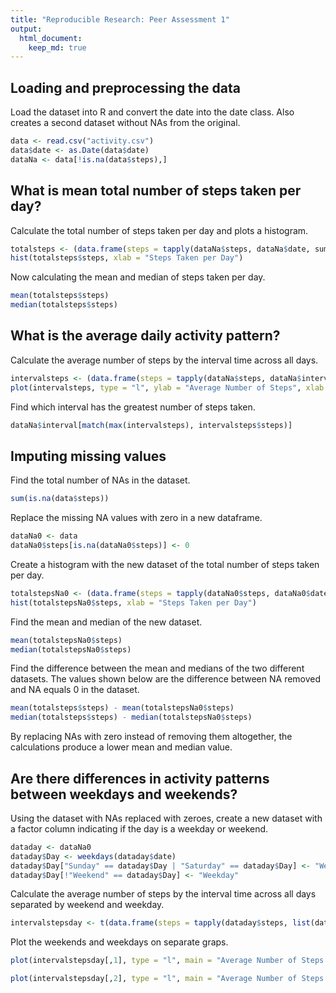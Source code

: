 ```yaml
---
title: "Reproducible Research: Peer Assessment 1"
output: 
  html_document:
    keep_md: true
---
```



## Loading and preprocessing the data
Load the dataset into R and convert the date into the date class.
Also creates a second dataset without NAs from the original.
```r
data <- read.csv("activity.csv")
data$date <- as.Date(data$date)
dataNa <- data[!is.na(data$steps),]
```

## What is mean total number of steps taken per day?
Calculate the total number of steps taken per day and plots a histogram.
```r
totalsteps <- (data.frame(steps = tapply(dataNa$steps, dataNa$date, sum)))
hist(totalsteps$steps, xlab = "Steps Taken per Day")
```

Now calculating the mean and median of steps taken per day.
```r
mean(totalsteps$steps)
median(totalsteps$steps)
```

## What is the average daily activity pattern?
Calculate the average number of steps by the interval time across all days.
```r
intervalsteps <- (data.frame(steps = tapply(dataNa$steps, dataNa$interval, mean)))
plot(intervalsteps, type = "l", ylab = "Average Number of Steps", xlab = "Time of Day (5 min intervals)")
```

Find which interval has the greatest number of steps taken.
```r
dataNa$interval[match(max(intervalsteps), intervalsteps$steps)]
```

## Imputing missing values
Find the total number of NAs in the dataset.
```r
sum(is.na(data$steps))
```

Replace the missing NA values with zero in a new dataframe.
```r
dataNa0 <- data
dataNa0$steps[is.na(dataNa0$steps)] <- 0
```

Create a histogram with the new dataset of the total number of steps taken per day.
```r
totalstepsNa0 <- (data.frame(steps = tapply(dataNa0$steps, dataNa0$date, sum)))
hist(totalstepsNa0$steps, xlab = "Steps Taken per Day")
```

Find the mean and median of the new dataset.
```r
mean(totalstepsNa0$steps)
median(totalstepsNa0$steps)
```

Find the difference between the mean and medians of the two different datasets. The values shown below are the difference between NA removed and NA equals 0 in the dataset.
```r
mean(totalsteps$steps) - mean(totalstepsNa0$steps)
median(totalsteps$steps) - median(totalstepsNa0$steps)
```
By replacing NAs with zero instead of removing them altogether, the calculations produce a lower mean and median value.

## Are there differences in activity patterns between weekdays and weekends?
Using the dataset with NAs replaced with zeroes, create a new dataset with a factor column indicating if the day is a weekday or weekend.
```r
dataday <- dataNa0
dataday$Day <- weekdays(dataday$date)
dataday$Day["Sunday" == dataday$Day | "Saturday" == dataday$Day] <- "Weekend"
dataday$Day[!"Weekend" == dataday$Day] <- "Weekday"
```

Calculate the average number of steps by the interval time across all days separated by weekend and weekday.
```r
intervalstepsday <- t(data.frame(steps = tapply(dataday$steps, list(dataday$Day,dataday$interval), mean)))
```

Plot the weekends and weekdays on separate graps.
```r
plot(intervalstepsday[,1], type = "l", main = "Average Number of Steps on Weekends", ylab = "Number of Steps", xlab = "Time Interval")
```

```r
plot(intervalstepsday[,2], type = "l", main = "Average Number of Steps on Weekdays", ylab = "Number of Steps", xlab = "Time Interval")
```
